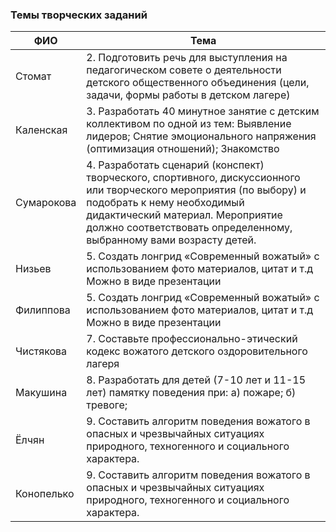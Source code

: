 ### Темы творческих заданий

| ФИО           | Тема          |
| ----------- | ----------- | 
|  Стомат   | 2. Подготовить речь для выступления на педагогическом совете о деятельности детского общественного объединения (цели, задачи, формы работы в детском лагере) |
|  Каленская   | 3. Разработать 40 минутное  занятие с детским коллективом по одной из тем: Выявление лидеров; Снятие эмоционального напряжения (оптимизация отношений); Знакомство |
|  Сумарокова    | 4. Разработать сценарий (конспект) творческого, спортивного, дискуссионного или творческого мероприятия (по выбору) и подобрать к нему необходимый дидактический материал. Мероприятие должно соответствовать определенному, выбранному вами возрасту детей.  |
|  Низьев   | 5. Создать лонгрид «Современный вожатый» с использованием фото материалов, цитат и т.д  Можно в виде презентации |
|  Филиппова   | 5. Создать лонгрид «Современный вожатый» с использованием фото материалов, цитат и т.д  Можно в виде презентации |
|  Чистякова  | 7. Составьте профессионально-этический кодекс вожатого детского оздоровительного лагеря |
|  Макушина  | 8. Разработать для детей (7-10 лет и 11-15 лет) памятку поведения при: а) пожаре; б) тревоге; |
|  Ёлчян   | 9. Составить алгоритм поведения вожатого в опасных и чрезвычайных ситуациях природного, техногенного и социального характера. |
|  Конопелько   | 9. Составить алгоритм поведения вожатого в опасных и чрезвычайных ситуациях природного, техногенного и социального характера. |
